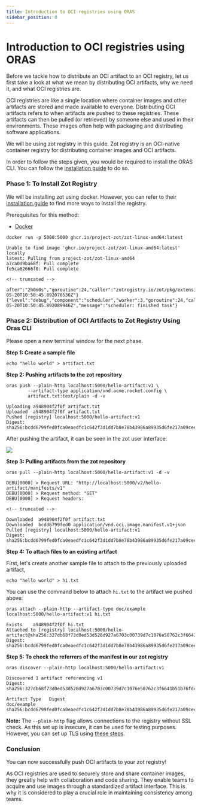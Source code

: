 ```yaml
---
title: Introduction to OCI registries using ORAS
sidebar_position: 0
---
```


# Introduction to OCI registries using ORAS

Before we tackle how to distribute an OCI artifact to an OCI registry, let us first take a look at what we mean by distributing OCI artifacts, why we need it, and what OCI registries are. 

OCI registries are like a single location where container images and other artifacts are stored and made available to everyone. Distributing OCI artifacts refers to when artifacts are pushed to these registries. These artifacts can then be pulled (or retrieved) by someone else and used in their environments. These images often help with packaging and distributing software applications.

We will be using zot registry in this guide. Zot registry is an OCI-native container registry for distributing container images and OCI artifacts.

In order to follow the steps given, you would be required to install the ORAS CLI. You can follow the [installation guide](https://oras.land/docs/CLI/installation) to do so. 

### Phase 1: To Install Zot Registry 

We will be installing zot using docker. However, you can refer to their [installation guide](https://zotregistry.io/install-guides/install-guide-linux/) to find more ways to install the registry.

Prerequisites for this method:
* [Docker](https://www.docker.com/) 

```
docker run -p 5000:5000 ghcr.io/project-zot/zot-linux-amd64:latest
```

```
Unable to find image 'ghcr.io/project-zot/zot-linux-amd64:latest' locally
latest: Pulling from project-zot/zot-linux-amd64
a7ca0d9ba68f: Pull complete 
fe5ca62666f0: Pull complete 

<!-- truncated -->

after":"2h0m0s","goroutine":24,"caller":"zotregistry.io/zot/pkg/extensions/extension_search.go:160","time":"2023-05-20T10:50:45.892076536Z"}
{"level":"debug","component":"scheduler","worker":3,"goroutine":24,"caller":"zotregistry.io/zot/pkg/scheduler/scheduler.go:105","time":"2023-05-20T10:50:45.892089946Z","message":"scheduler: finished task"}
```


### Phase 2: Distribution of OCI Artifacts to Zot Registry Using Oras CLI

Please open a new terminal window for the next phase.

**Step 1: Create a sample file** 

```
echo "hello world" > artifact.txt
```

**Step 2: Pushing artifacts to the zot repository**

```
oras push --plain-http localhost:5000/hello-artifact:v1 \
        --artifact-type application/vnd.acme.rocket.config \
        artifact.txt:text/plain -d -v
```

```
Uploading a948904f2f0f artifact.txt
Uploaded  a948904f2f0f artifact.txt
Pushed [registry] localhost:5000/hello-artifact:v1
Digest: sha256:bcdd6799fed0fca0eaedfc1c642f3d1dd7b8e78b43986a89935d6fe217a09cee
```

After pushing the artifact, it can be seen in the zot user interface:

![](https://hackmd.io/_uploads/SJdQHUKSn.png)


**Step 3: Pulling artifacts from the zot repository**

```
oras pull --plain-http localhost:5000/hello-artifact:v1 -d -v
```

```
DEBU[0000] > Request URL: "http://localhost:5000/v2/hello-artifact/manifests/v1" 
DEBU[0000] > Request method: "GET"                      
DEBU[0000] > Request headers: 

<!-- truncated -->

Downloaded  a948904f2f0f artifact.txt
Downloaded  bcdd6799fed0 application/vnd.oci.image.manifest.v1+json
Pulled [registry] localhost:5000/hello-artifact:v1
Digest: sha256:bcdd6799fed0fca0eaedfc1c642f3d1dd7b8e78b43986a89935d6fe217a09cee
```

**Step 4: To attach files to an existing artifact**

First, let's create another sample file to attach to the previously uploaded artifact,

```
echo "hello world" > hi.txt
```

You can use the command below to attach `hi.txt` to the artifact we pushed above:

```
oras attach --plain-http --artifact-type doc/example localhost:5000/hello-artifact:v1 hi.txt
```

```
Exists    a948904f2f0f hi.txt
Attached to [registry] localhost:5000/hello-artifact@sha256:327db68f73d0ed53d528d927a6703c00739d7c1076e50762c3f6641b51b76fdc
Digest: sha256:bcdd6799fed0fca0eaedfc1c642f3d1dd7b8e78b43986a89935d6fe217a09cee
```

**Step 5: To check the referrers of the manifest in our zot registry**

```
oras discover --plain-http localhost:5000/hello-artifact:v1
```

```
Discovered 1 artifact referencing v1
Digest: sha256:327db68f73d0ed53d528d927a6703c00739d7c1076e50762c3f6641b51b76fdc

Artifact Type   Digest
doc/example     sha256:bcdd6799fed0fca0eaedfc1c642f3d1dd7b8e78b43986a89935d6fe217a09cee
```

**Note:** The  `--plain-http` flag allows connections to the registry without SSL check. As this set up is insecure,
it can be used for testing purposes. However, you can set up TLS using [these steps](https://github.com/project-zot/zot/blob/main/examples/README.md#network).

### Conclusion

You can now successfully push OCI artifacts to your zot registry! 

As OCI registries are used to securely store and share container images, they greatly help with collaboration and code sharing. They enable teams to acquire and use images through a standardized artifact interface. This is why it is considered to play a crucial role in maintaining consistency among teams.